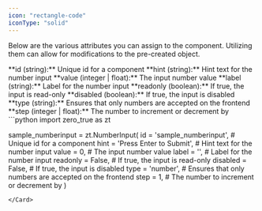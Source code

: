 ```yaml
---
icon: "rectangle-code"
iconType: "solid"
---
```


<Info>Below are the various attributes you can assign to the component. Utilizing them can allow for modifications to the pre-created object.</Info>

<ResponseField name="zero_true.NumberInput" type="Zero True Component">
  <Expandable title="properties">
   <AccordionGroup>
<Accordion title="id">
        **id (string):** Unique id for a component
</Accordion>
<Accordion title="hint">
        **hint (string):** Hint text for the number input
</Accordion>
<Accordion title="value">
        **value (integer | float):** The input number value
</Accordion>
<Accordion title="label">
        **label (string):** Label for the number input
</Accordion>
<Accordion title="readonly">
        **readonly (boolean):** If true, the input is read-only
</Accordion>
<Accordion title="disabled">
        **disabled (boolean):** If true, the input is disabled
</Accordion>
<Accordion title="type">
        **type (string):** Ensures that only numbers are accepted on the frontend
</Accordion>
<Accordion title="step">
        **step (integer | float):** The number to increment or decrement by
</Accordion>

   </AccordionGroup>
  </Expandable>
</ResponseField>

<Card title="Example Usage" icon="code">
  ```python
import zero_true as zt

sample_numberinput = zt.NumberInput(
    id = 'sample_numberinput',  # Unique id for a component
    hint = 'Press Enter to Submit',  # Hint text for the number input
    value = 0,  # The input number value
    label = '',  # Label for the number input
    readonly = False,  # If true, the input is read-only
    disabled = False,  # If true, the input is disabled
    type = 'number',  # Ensures that only numbers are accepted on the frontend
    step = 1,  # The number to increment or decrement by
)

```
</Card>
